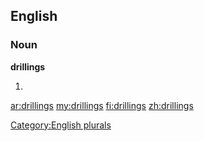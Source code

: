 ==English==

===Noun===
'''drillings'''

# {{plural of|[[drilling]]}}

[[Category:English plurals]]

[[ar:drillings]]
[[my:drillings]]
[[fi:drillings]]
[[zh:drillings]]